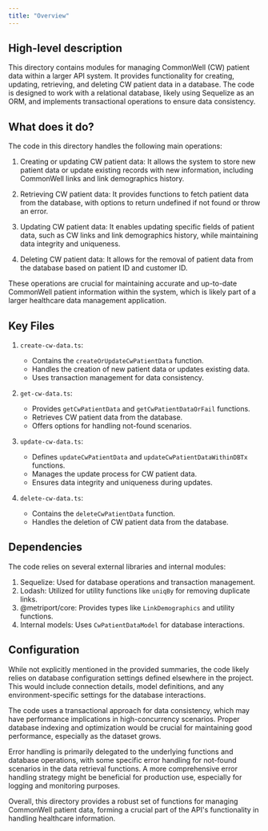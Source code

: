 ```yaml
---
title: "Overview"
---
```


## High-level description
This directory contains modules for managing CommonWell (CW) patient data within a larger API system. It provides functionality for creating, updating, retrieving, and deleting CW patient data in a database. The code is designed to work with a relational database, likely using Sequelize as an ORM, and implements transactional operations to ensure data consistency.

## What does it do?
The code in this directory handles the following main operations:

1. Creating or updating CW patient data: It allows the system to store new patient data or update existing records with new information, including CommonWell links and link demographics history.

2. Retrieving CW patient data: It provides functions to fetch patient data from the database, with options to return undefined if not found or throw an error.

3. Updating CW patient data: It enables updating specific fields of patient data, such as CW links and link demographics history, while maintaining data integrity and uniqueness.

4. Deleting CW patient data: It allows for the removal of patient data from the database based on patient ID and customer ID.

These operations are crucial for maintaining accurate and up-to-date CommonWell patient information within the system, which is likely part of a larger healthcare data management application.

## Key Files

1. `create-cw-data.ts`:
   - Contains the `createOrUpdateCwPatientData` function.
   - Handles the creation of new patient data or updates existing data.
   - Uses transaction management for data consistency.

2. `get-cw-data.ts`:
   - Provides `getCwPatientData` and `getCwPatientDataOrFail` functions.
   - Retrieves CW patient data from the database.
   - Offers options for handling not-found scenarios.

3. `update-cw-data.ts`:
   - Defines `updateCwPatientData` and `updateCwPatientDataWithinDBTx` functions.
   - Manages the update process for CW patient data.
   - Ensures data integrity and uniqueness during updates.

4. `delete-cw-data.ts`:
   - Contains the `deleteCwPatientData` function.
   - Handles the deletion of CW patient data from the database.

## Dependencies
The code relies on several external libraries and internal modules:

1. Sequelize: Used for database operations and transaction management.
2. Lodash: Utilized for utility functions like `uniqBy` for removing duplicate links.
3. @metriport/core: Provides types like `LinkDemographics` and utility functions.
4. Internal models: Uses `CwPatientDataModel` for database interactions.

## Configuration
While not explicitly mentioned in the provided summaries, the code likely relies on database configuration settings defined elsewhere in the project. This would include connection details, model definitions, and any environment-specific settings for the database interactions.

The code uses a transactional approach for data consistency, which may have performance implications in high-concurrency scenarios. Proper database indexing and optimization would be crucial for maintaining good performance, especially as the dataset grows.

Error handling is primarily delegated to the underlying functions and database operations, with some specific error handling for not-found scenarios in the data retrieval functions. A more comprehensive error handling strategy might be beneficial for production use, especially for logging and monitoring purposes.

Overall, this directory provides a robust set of functions for managing CommonWell patient data, forming a crucial part of the API's functionality in handling healthcare information.